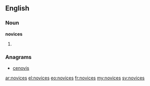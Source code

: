 ==English==

===Noun===
'''novices'''

# {{plural of|[[novice]]}}

===Anagrams===
* [[cenovis#English|cenovis]]

[[ar:novices]]
[[el:novices]]
[[eo:novices]]
[[fr:novices]]
[[my:novices]]
[[sv:novices]]
